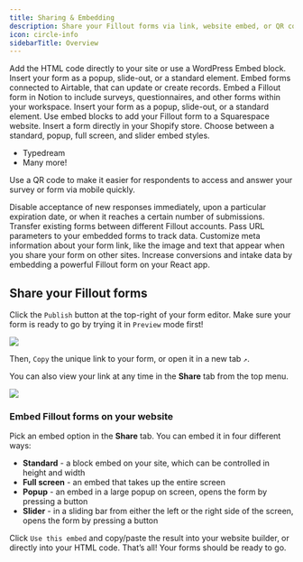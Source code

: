 ```yaml
---
title: Sharing & Embedding
description: Share your Fillout forms via link, website embed, or QR code. Create templates for other Fillout users and even share forms across accounts!
icon: circle-info
sidebarTitle: Overview
---
```


<CardGroup cols={2}>
<Card title="Embed Fillout forms on WordPress" href="/help/embed-form-in-wordpress" icon="circle-w" iconType="regular" color="#FFC738">
Add the HTML code directly to your site or use a WordPress Embed block.
</Card>

<Card title="Embed Fillout forms on Webflow" href="/help/embed-form-in-webflow" icon="square-w" iconType="regular" color="#FFC738">
Insert your form as a popup, slide-out, or a standard element.
</Card>
<Card title="Embed Fillout forms on Softr" href="/help/embed-fillout-softr" icon="shapes" iconType="regular" color="#FFC738">
Embed forms connected to Airtable, that can update or create records.
</Card>

<Card title="Embed Fillout forms on Notion" href="/help/notion-embed" icon="square-notion" iconType="regular" color="#FFC738">
Embed a Fillout form in Notion to include surveys, questionnaires, and other forms within your workspace.
</Card>
<Card title="Embed Fillout forms in Wix" href="/help/embed-forms-in-wix" icon="browser" iconType="regular" color="#FFC738">
Insert your form as a popup, slide-out, or a standard element.
</Card>
<Card title="Embed Fillout forms on Squarespace" href="/help/embed-form-in-squarespace" icon="scribble" iconType="regular" color="#FFC738">
Use embed blocks to add your Fillout form to a Squarespace website.
</Card>

<Card title="Embed Fillout forms on Shopify" href="/help/shopify" icon="shopify" iconType="regular" color="#FFC738">
Insert a form directly in your Shopify store. Choose between a standard, popup, full screen, and slider embed styles.

- Typedream
- Many more!
</Card>
<Card title="Share your form with a QR code" href="/help/qr" icon="qrcode" iconType="regular" color="#FFC738">

Use a QR code to make it easier for respondents to access and answer your survey or form via mobile quickly.
</Card>

<Card title="Manage and limit form access" href="/help/manage-form-access" icon="lock" iconType="regular" color="#FFC738">
Disable acceptance of new responses immediately, upon a particular expiration date, or when it reaches a certain number of submissions.
</Card>
<Card title="Import and export forms between accounts" href="/help/importing-and-exporting-forms" icon="folder-open" iconType="regular" color="#FFC738">
Transfer existing forms between different Fillout accounts.
</Card>
<Card title="Use URL parameters in embeds" href="/help/embedded-url-parameters" icon="brackets-curly" iconType="regular" color="#FFC738">
Pass URL parameters to your embedded forms to track data.
</Card>
<Card title="Customize your form’s share preview" href="/help/customize-form-share-link" icon="magnifying-glass" iconType="regular" color="#FFC738">
Customize meta information about your form link, like the image and text that appear when you share your form on other sites.
</Card>
<Card title="Embed a Fillout form with React" href="/help/embed-forms-react" icon="react" iconType="regular" color="#FFC738">
Increase conversions and intake data by embedding a powerful Fillout form on your React app.
</Card>
</CardGroup>

## Share your Fillout forms

Click the `Publish` button at the top-right of your form editor. Make sure your form is ready to go by trying it in `Preview` mode first!

<Frame>
<img src="/images/sharing-and-embedding/image-1.png"/>
</Frame>

Then, `Copy` the unique link to your form, or open it in a new tab `↗`.

You can also view your link at any time in the **Share** tab from the top menu.

<Frame>
<img src="/images/sharing-and-embedding/image-2.png"/>
</Frame>

### Embed Fillout forms on your website

Pick an embed option in the **Share** tab. You can embed it in four different ways:

- **Standard** \- a block embed on your site, which can be controlled in height and width
- **Full screen** \- an embed that takes up the entire screen
- **Popup** \- an embed in a large popup on screen, opens the form by pressing a button
- **Slider** \- in a sliding bar from either the left or the right side of the screen, opens the form by pressing a button

Click `Use this embed` and copy/paste the result into your website builder, or directly into your HTML code. That’s all! Your forms should be ready to go.
